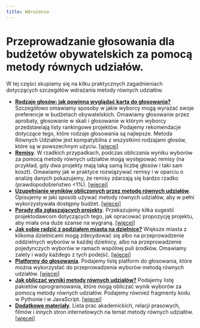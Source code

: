 ```yaml
---
title: Wdrożenie
---
```


# Przeprowadzanie głosowania dla budżetów obywatelskich za pomocą metody równych udziałów.

W tej części skupiamy się na kilku praktycznych zagadnieniach dotyczących szczegółów wdrażania metody równych udziałów. 

* [**Rodzaje głosów: jak powinna wyglądać karta do głosowania?**](/implementation/input-formats) Szczegółowo omawiamy sposoby w jakie wyborcy mogą wyrażać swoje preferencje w budżetach obywatelskich. 
Omawiamy głosowanie przez aprobaty, głosowanie w skali i głosowanie w którym wyborcy przedstawiają listy rankingowe projektów. 
Podajemy rekomendacje dotyczące tego, które rodzaje głosowania są najlepsze. Metoda Równych Udziałów jest kompatybilna z wszystkimi rodzajami głosów, które są w powszechnym użyciu. [[więcej]](/implementation/input-formats)
* [**Remisy**](/implementation/tie-breaking). W rzadkich przypadkach, podczas obliczania wyniku wyborów za pomocą metody równych udziałów mogą występować remisy (na przykład, gdy dwa projekty mają taką samą liczbę głosów i taki sam koszt).
Omawiamy jak w praktyce rozwiązywać remisy i w oparciu o analizę danych pokazujemy, że remisy zdarzają się bardzo rzadko (prawdopodobieństwo &lt;1%). [[więcej]](/implementation/tie-breaking)
* [**Uzupełnianie wyników obliczonych przez metodę równych udziałów**](/implementation/completion). Opisujemy w jaki sposób używać metody równych udziałów, aby w pełni wykorzystywała dostępny budżet. [[więcej]](/implementation/completion)
* [**Porady dla zgłaszających projekty**](/implementation/advice-project-proposers). Przekazujemy kilka sugestii projektodawcom dotyczących tego, jak opracować propozycję projektu, aby miała ona duże szanse na wygraną. [[więcej]](/implementation/advice-project-proposers)
* [**Jak sobie radzić z podziałem miasta na dzielnice?**](/implementation/city-districts) Większe miasta z kilkoma dzielnicami mogą zdecydować się albo na przeprowadzenie oddzielnych wyborów w każdej dzielnicy,
albo na przeprowadzenie pojedynczych wyborów w ramach wspólnej puli środków. Omawiamy zalety i wady każdego z tych podejść. [[więcej]](/implementation/city-districts)
* [**Platformy do głosowania**](/implementation/voting-platforms). Podajemy listę platform do głosowania, które można wykorzystać do przeprowadzenia wyborów metodą równych udziałów. [[więcej]](/implementation/voting-platforms)
* [**Jak obliczać wyniki metody równych udziałów?**](/implementation/computation) Podajemy listę pakietów oprogramowania, które mogą obliczać wynik wyborów za pomocą metody równych udziałów. Podajemy również 
fragmenty kodu w Pythonie i w JavaScript. [[więcej]](/implementation/computation)
* [**Dodatkowe materiały**](/implementation/resources). Lista prac akademickich, relacji prasowych, filmów i innych stron internetowych na temat metody równych udziałów. [[więcej]](/implementation/resources)
